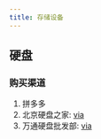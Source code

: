 ```yaml
---
title: 存储设备
---
```


## 硬盘

### 购买渠道

1. 拼多多
2. 北京硬盘之家: [via](https://m.tb.cn/h.5EeGGXDfVHw1vkj)
3. 万通硬盘批发部: [via](https://m.tb.cn/h.5wRAuVQtdL42z8F)
